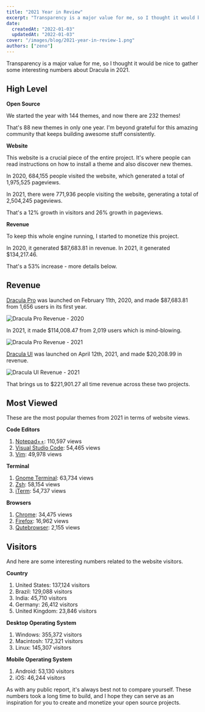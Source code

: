 ```yaml
---
title: "2021 Year in Review"
excerpt: "Transparency is a major value for me, so I thought it would be a good idea to gather some interesting numbers about Dracula in 2021."
date:
  createdAt: "2022-01-03"
  updatedAt: "2022-01-03"
cover: "/images/blog/2021-year-in-review-1.png"
authors: ["zeno"]
---
```


Transparency is a major value for me, so I thought it would be nice to gather some interesting numbers about Dracula in 2021.

## High Level

**Open Source**

We started the year with 144 themes, and now there are 232 themes!

That's 88 new themes in only one year. I'm beyond grateful for this amazing community that keeps building awesome stuff consistently.

**Website**

This website is a crucial piece of the entire project. It's where people can read instructions on how to install a theme and also discover new themes.

In 2020, 684,155 people visited the website, which generated a total of 1,975,525 pageviews.

In 2021, there were 771,936 people visiting the website, generating a total of 2,504,245 pageviews.

That's a 12% growth in visitors and 26% growth in pageviews.

**Revenue**

To keep this whole engine running, I started to monetize this project.

In 2020, it generated $87,683.81 in revenue. In 2021, it generated $134,217.46.

That's a 53% increase - more details below.

## Revenue

[Dracula Pro](/pro) was launched on February 11th, 2020, and made $87,683.81 from 1,656 users in its first year.

![Dracula Pro Revenue - 2020](/images/blog/2021-year-in-review-1.png)

In 2021, it made $114,008.47 from 2,019 users which is mind-blowing.

![Dracula Pro Revenue - 2021](/images/blog/2021-year-in-review-2.png)

[Dracula UI](/ui) was launched on April 12th, 2021, and made $20,208.99 in revenue.

![Dracula UI Revenue - 2021](/images/blog/2021-year-in-review-3.png)

That brings us to $221,901.27 all time revenue across these two projects.

## Most Viewed

These are the most popular themes from 2021 in terms of website views.

**Code Editors**

1. [Notepad++](/notepad-plus-plus): 110,597 views
2. [Visual Studio Code](/visual-studio-code): 54,465 views
3. [Vim](/vim): 49,978 views

**Terminal**

1. [Gnome Terminal](/gnome-terminal): 63,734 views
2. [Zsh](/zsh): 58,154 views
3. [iTerm](/iterm): 54,737 views

**Browsers**

1. [Chrome](/chrome): 34,475 views
1. [Firefox](/firefox): 16,962 views
1. [Qutebrowser](/qutebrowser): 2,155 views

## Visitors

And here are some interesting numbers related to the website visitors.

**Country**

1. United States: 137,124 visitors
2. Brazil: 129,088 visitors
3. India: 45,710 visitors
4. Germany: 26,412 visitors
5. United Kingdom: 23,846 visitors

**Desktop Operating System**

1. Windows: 355,372 visitors
2. Macintosh: 172,321 visitors
3. Linux: 145,307 visitors

**Mobile Operating System**

1. Android: 53,130 visitors
2. iOS: 46,244 visitors

As with any public report, it's always best not to compare yourself. These numbers took a long time to build, and I hope they can serve as an inspiration for you to create and monetize your open source projects.
